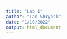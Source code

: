 ```yaml
---
title: "Lab 1"
author: "Ian Shryock"
date: "1/10/2022"
output: html_document
---
```



```r

```

